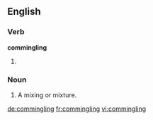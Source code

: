 
==English==
{{wp}}
===Verb===
'''commingling'''

# {{present participle of|commingle}}

===Noun===
{{en-noun}}

# A mixing or mixture.

[[de:commingling]]
[[fr:commingling]]
[[vi:commingling]]